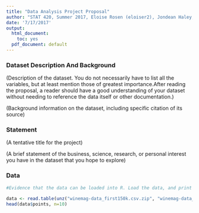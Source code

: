 ```yaml
---
title: "Data Analysis Project Proposal"
author: "STAT 420, Summer 2017, Eloise Rosen (eloiser2), Jondean Haley, Nilesh Malpekar"
date: '7/17/2017'
output:
  html_document: 
    toc: yes
  pdf_document: default
---
```


### Dataset Description And Background
(Description of the dataset. You do not necessarily have to list all the variables, but at least mention those of greatest importance.After reading the proposal, a reader should have a good understanding of your dataset without needing to reference the data itself or other documentation.)

(Background information on the dataset, including specific citation of its source)


### Statement
(A tentative title for the project)

(A brief statement of the business, science, research, or personal interest you have in the dataset that you hope to explore)

### Data

```r
#Evidence that the data can be loaded into R. Load the data, and print the first few values of the response variable as evidence.

data <- read.table(unz("winemag-data_first150k.csv.zip", "winemag-data_first150k.csv"), nrows=10, header=T, quote="\"", sep=",")
head(data$points, n=10)
```
